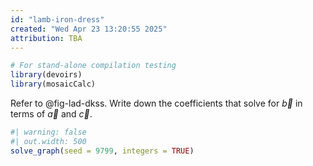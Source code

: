 ```yaml
---
id: "lamb-iron-dress"
created: "Wed Apr 23 13:20:55 2025"
attribution: TBA
---
```


```r
# For stand-alone compilation testing
library(devoirs)
library(mosaicCalc)
```

::: {#exr-lamb-iron-dress}
Refer to @fig-lad-dkss. Write down the coefficients that solve for $\vec{b}$ in terms of $\vec{a}$ and $\vec{c}$. 

::: {#fig-lad-dkss}
```r
#| warning: false 
#| out.width: 500
solve_graph(seed = 9799, integers = TRUE)
```

:::


:::
 <!-- end of exr-lamb-iron-dress -->

